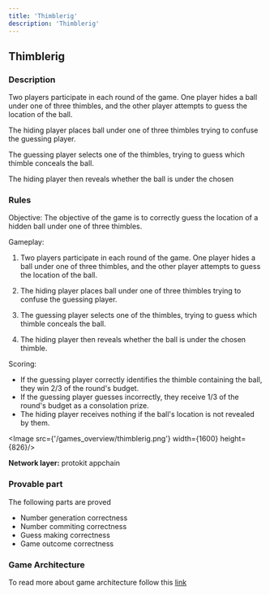 ```yaml
---
title: 'Thimblerig'
description: 'Thimblerig'
---
```



## Thimblerig

### Description

Two players participate in each round of the game. One player hides a ball under one of three thimbles, and the other player attempts to guess the location of the ball.

The hiding player places ball under one of three thimbles trying to confuse the guessing player.

The guessing player selects one of the thimbles, trying to guess which thimble conceals the ball.

The hiding player then reveals whether the ball is under the chosen


### Rules

Objective:
The objective of the game is to correctly guess the location of a hidden ball under one of three thimbles.

Gameplay:
1. Two players participate in each round of the game. One player hides a ball under one of three thimbles, and the other player attempts to guess the location of the ball.

2. The hiding player places ball under one of three thimbles trying to confuse the guessing player.

3. The guessing player selects one of the thimbles, trying to guess which thimble conceals the ball.

4. The hiding player then reveals whether the ball is under the chosen thimble.

Scoring:
- If the guessing player correctly identifies the thimble containing the ball, they win 2/3 of the round's budget.
- If the guessing player guesses incorrectly, they receive 1/3 of the round's budget as a consolation prize.
- The hiding player receives nothing if the ball's location is not revealed by them.

<Image src={'/games_overview/thimblerig.png'} width={1600} height={826}/>

**Network layer:** protokit appchain

### Provable part

The following parts are proved
- Number generation correctness
- Number commiting correctness
- Guess making correctness
- Game outcome correctness

### Game Architecture

To read more about game architecture follow this [link](/docs/zknoid_for_developers/games_architecture/thimblerig)